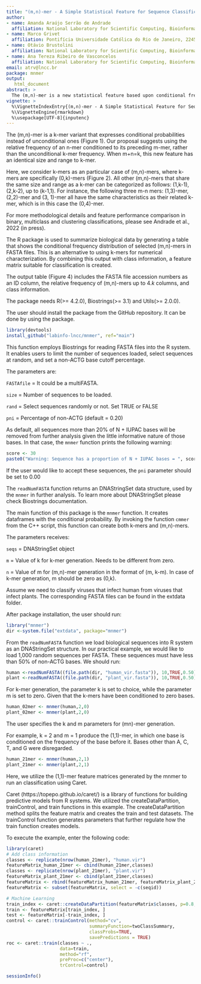 ```yaml
---
title: "(m,n)-mer - A Simple Statistical Feature for Sequence Classification"
author:
- name: Amanda Araújo Serrão de Andrade
  affiliation: National Laboratory for Scientific Computing, Bioinformatics Laboratory (LABINFO), Petrópolis, Rio de Janeiro, Brazil
- name: Marco Grivet
  affiliation: Pontifícia Universidade Católica do Rio de Janeiro, 22451-900, Brazil
- name: Otávio Brustolini
  affiliation: National Laboratory for Scientific Computing, Bioinformatics Laboratory (LABINFO), Petrópolis, Rio de Janeiro, Brazil
- name: Ana Tereza Ribeiro de Vasconcelos
  affiliation: National Laboratory for Scientific Computing, Bioinformatics Laboratory (LABINFO), Petrópolis, Rio de Janeiro, Brazil
email: atrv@lncc.br
package: mnmer
output:
   html_document
abstract: >
  The (m,n)-mer is a new statistical feature based upon conditional frequencies (conditional probability density distributions). Here, we introduce the readNumFASTA and mnmer function, demonstrating its practical application in supervised classification.
vignette: >
  %\VignetteIndexEntry{(m,n)-mer - A Simple Statistical Feature for Sequence Classification}
  %\VignetteEngine{rmarkdown}
  %\usepackage[UTF-8]{inputenc}
---
```


\section{Introduction to the (m,n)-mer concept}

The (m,n)-mer is a k-mer variant that expresses conditional probabilities instead of unconditional ones (Figure 1). Our proposal suggests using the relative frequency of an n-mer conditioned to its preceding m-mer, rather than the unconditional k-mer frequency. When m+n=k, this new feature has an identical size and range to k-mer. 

\begin{figure*}
\includegraphics[keepaspectratio,width=12cm]{\jobname-Fig1.png}
\raggedright
\caption{\label{fig:wide}Comparing k-mer to mn-mer relative frequency.}
\end{figure*}

Here, we consider k-mers as an particular case of (m,n)-mers, where k-mers are specifically (0,k)-mers (Figure 2). All other (m,n)-mers that share the same size and range as a k-mer can be categorized as follows: (1,k-1), (2,k-2), up to (k-1,1). For instance, the following three m-n mers:  (1,3)-mer, (2,2)-mer and (3, 1)-mer all have the same characteristics as their related k-mer, which is in this case the (0,4)-mer.

\begin{figure*}
\includegraphics[keepaspectratio,width=12cm]{\jobname-Fig2.png}
\raggedright
\caption{\label{fig:wide}Numeric representation.}
\end{figure*}

For more methodological details and feature performance comparison in binary, multiclass and clustering classifications, please see Andrade et al., 2022 (in press).
\newpage

\section{The (m,n)-mer as an R package}
\begin{figure*}
\includegraphics[keepaspectratio,width=12cm]{\jobname-Fig4.png}
\raggedright
\caption{\label{fig:wide}Package logo}
\end{figure*}

The \Githubpkg{labinfo-lncc/mnmer} R package is used to summarize biological data by generating a table that shows the conditional frequency distribution of selected (m,n)-mers in FASTA files. This is an alternative to using k-mers for numerical characterization. By combining this output with class information, a feature matrix suitable for classification is created.

The output table (Figure 4) includes the FASTA file accession numbers as an ID column, the relative frequency of (m,n)-mers up to $4.k$ columns, and class information.

\begin{figure*}
\includegraphics[keepaspectratio,width=12cm]{\jobname-Fig3.png}
\raggedright
\caption{\label{fig:wide}Output example.}
\end{figure*}

\subsection{Dependencies}

The package needs R(>= 4.2.0), Biostrings(>= 3.1) and Utils(>= 2.0.0).

\subsection{Instalation}

The user should install the package from the GitHub repository. It can be done by using the \CRANpkg{devtools} package.

```r
library(devtools)
install_github("labinfo-lncc/mnmer", ref="main")
```

\subsection{The readNumFASTA function}

This function employs Biostrings for reading FASTA files into the R system. It enables users to limit the number of sequences loaded, select sequences at random, and set a non-ACTG base cutoff percentage.

The parameters are:

`FASTAfile` = It could be a multiFASTA. 

`size` = Number of sequences to be loaded. 

`rand` = Select sequences randomly or not. Set TRUE or FALSE

`pni` = Percentage of non-ACTG (default = 0.20)

As default, all sequences more than 20% of N + IUPAC bases will be removed from further analysis given the little informative nature of those bases. In that case, the `mnmer` function prints the following warning:
  
```r
score <- 30
paste0("Warning: Sequence has a proportion of N + IUPAC bases = ", score, "%")
```

If the user would like to accept these sequences, the `pni` parameter should be set to 0.00

The `readNumFASTA` function returns an DNAStringSet data structure, used by the `mnmer` in further analysis. To learn more about DNAStringSet please check Biostrings documentation. 

\subsection{The mnmer function}

The main function of this package is the `mnmer` function. It creates dataframes with the conditional probability.
By invoking the function `cmmer` from the C++ script, this function can create both k-mers and (m,n)-mers.

The parameters receives:
  
`seqs` = DNAStringSet object

`m` = Value of k for k-mer generation. Needs to be different from zero. 

`n` = Value of m for (m,n)-mer generation in the format of (m, k-m). In case of k-mer generation, m should be zero as (0,k).

\subsection{Pratical example}

Assume we need to classify viruses that infect human from viruses that infect plants. The corresponding FASTA files can be found in the extdata folder.

After package installation, the user should run: 
  
```r
library("mnmer")
dir <-system.file("extdata", package="mnmer")
```

\subsubsection{Load sequences in to R system}

From the `readNumFASTA` function we load biological sequences into R system as an DNAStringSet structure. In our practical example, we would like to load 1,000 random sequences per FASTA. These sequences must have less than 50% of non-ACTG bases. We should run:

```r
human <-readNumFASTA((file.path(dir, "human_vir.fasta")), 10,TRUE,0.50)
plant <-readNumFASTA((file.path(dir, "plant_vir.fasta")), 10,TRUE,0.50)
```

\subsubsection{Produce k-mer distributions}

For k-mer generation, the parameter k is set to choice, while the parameter m is set to zero. Given that the k-mers have been conditioned to zero bases.

```r
human_02mer <- mnmer(human,2,0)
plant_02mer <- mnmer(plant,2,0)
```

\subsubsection{Produce (m,n)-mer distributions}

The user specifies the k and m parameters for (mn)-mer generation.

For example, k = 2 and m = 1 produce the (1,1)-mer, in which one base is conditioned on the frequency of the base before it. Bases other than A, C, T, and G were disregarded.

```r
human_21mer <- mnmer(human,2,1)
plant_21mer <- mnmer(plant,2,1)
```

Here, we utilize the (1,1)-mer feature matrices generated by the mnmer to run an classification using Caret.

Caret (https://topepo.github.io/caret/) is a library of functions for building predictive models from R systems. We utilized the createDataPartition, trainControl, and train functions in this example. The createDataPartition method splits the feature matrix and creates the train and test datasets. The trainControl function generates parameters that further regulate how the train function creates models.

To execute the example, enter the following code:
  
```r
library(caret)
# Add class information 
classes <- replicate(nrow(human_21mer), "human.vir")
featureMatrix_human_21mer <- cbind(human_21mer,classes)
classes <- replicate(nrow(plant_21mer), "plant.vir")
featureMatrix_plant_21mer <- cbind(plant_21mer,classes)
featureMatrix <- rbind(featureMatrix_human_21mer, featureMatrix_plant_21mer)
featureMatrix <- subset(featureMatrix, select = -c(seqid))

# Machine Learning
train_index <- caret::createDataPartition(featureMatrix$classes, p=0.8, list=FALSE)
train <- featureMatrix[train_index, ]
test <- featureMatrix[-train_index, ]
control <- caret::trainControl(method="cv", 
                               summaryFunction=twoClassSummary, 
                               classProbs=TRUE, 
                               savePredictions = TRUE)
roc <- caret::train(classes ~ ., 
                    data=train, 
                    method="rf", 
                    preProc=c("center"), 
                    trControl=control)
```

\section{SessionInfo}

```r
sessionInfo()
```
